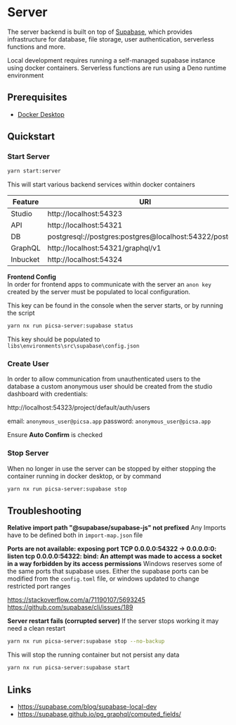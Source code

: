 # Server
The server backend is built on top of [Supabase](https://supabase.com/docs), which provides infrastructure for database, file storage, user authentication, serverless functions and more. 

Local development requires running a self-managed supabase instance using docker containers.
Serverless functions are run using a Deno runtime environment

## Prerequisites
- [Docker Desktop](https://www.docker.com/products/docker-desktop)

## Quickstart

### Start Server

```sh
yarn start:server
```

This will start various backend services within docker containers

| Feature     | URI |
| ----------- | ----------- |
| Studio      | http://localhost:54323         |
| API         | http://localhost:54321        |
| DB          | postgresql://postgres:postgres@localhost:54322/postgres           |
| GraphQL     | http://localhost:54321/graphql/v1         |
| Inbucket    | http://localhost:54324         |
 

**Frontend Config**   
In order for frontend apps to communicate with the server an `anon key` created by the server must be populated to local configuration.

This key can be found in the console when the server starts, or by running the script
```sh
yarn nx run picsa-server:supabase status
```
This key should be populated to `libs\environments\src\supabase\config.json`


### Create User

In order to allow communication from unauthenticated users to the database a custom anonymous user
should be created from the studio dashboard with credentials:

http://localhost:54323/project/default/auth/users

email: `anonymous_user@picsa.app`
password: `anonymous_user@picsa.app`

Ensure **Auto Confirm** is checked


### Stop Server
When no longer in use the server can be stopped by either stopping the container running in docker desktop, or by command
```sh
yarn nx run picsa-server:supabase stop
```

## Troubleshooting

**Relative import path "@supabase/supabase-js" not prefixed**
Any Imports have to be defined both in `import-map.json` file

**Ports are not available: exposing port TCP 0.0.0.0:54322 -> 0.0.0.0:0: listen tcp 0.0.0.0:54322: bind: An attempt was made to access a socket in a way forbidden by its access permissions**
Windows reserves some of the same ports that supabase uses. Either the supabase ports can be modified from the `config.toml` file, or windows updated to change restricted port ranges

https://stackoverflow.com/a/71190107/5693245
https://github.com/supabase/cli/issues/189

**Server restart fails (corrupted server)**
If the server stops working it may need a clean restart

```sh
yarn nx run picsa-server:supabase stop --no-backup
```
This will stop the running container but not persist any data

```sh
yarn nx run picsa-server:supabase start
```

## Links

- https://supabase.com/blog/supabase-local-dev
- https://supabase.github.io/pg_graphql/computed_fields/
